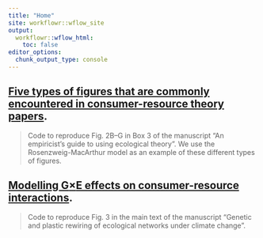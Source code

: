```yaml
---
title: "Home"
site: workflowr::wflow_site
output:
  workflowr::wflow_html:
    toc: false
editor_options:
  chunk_output_type: console
---
```


## [Five types of figures that are commonly encountered in consumer-resource theory papers](rosenzweig-macarthur.html). 

> Code to reproduce Fig. 2B--G in Box 3 of the manuscript "An empiricist's guide to using ecological theory". We use the Rosenzweig-MacArthur model as an example of these different types of figures.

## [Modelling G$\times$E effects on consumer-resource interactions](temperature-GxE-consumers.html). 

> Code to reproduce Fig. 3 in the main text of the manuscript "Genetic and plastic rewiring of ecological networks under climate change".

